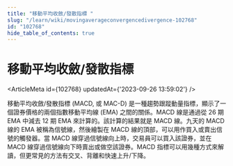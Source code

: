 ```yaml
---
title: "移動平均收斂/發散指標 "
slug: "/learn/wiki/movingaverageconvergencedivergence-102768"
id: "102768"
hide_table_of_contents: true
---
```



# 移動平均收斂/發散指標 

<ArticleMeta id={102768} updatedAt={'2023-09-26 13:59:02'} />
<div className='border-solid border-b border-t-0 my-4 border-[var(--ifm-color-gray-300)]' />

移動平均收斂/發散指標 (MACD, 或 MAC-D) 是一種趨勢跟蹤動量指標，顯示了一個證券價格的兩個指數移動平均線 (EMA) 之間的關係。MACD 線是通過從 26 期 EMA 中減去 12 期 EMA 來計算的。該計算的結果就是 MACD 線。九天的 MACD 線的 EMA 被稱為信號線，然後繪製在 MACD 線的頂部，可以用作買入或賣出信號的觸發器。當 MACD 線穿過信號線向上時，交易員可以買入該證券，並在 MACD 線穿過信號線向下時賣出或做空該證券。MACD 指標可以用幾種方式來解讀，但更常見的方法有交叉、背離和快速上升/下降。
